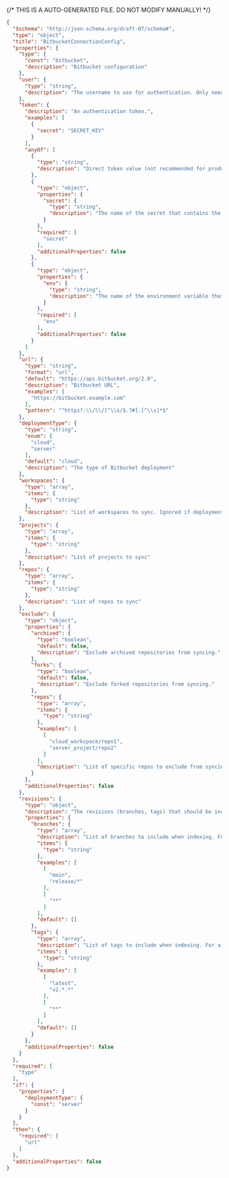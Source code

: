 {/* THIS IS A AUTO-GENERATED FILE. DO NOT MODIFY MANUALLY! */}
```json
{
  "$schema": "http://json-schema.org/draft-07/schema#",
  "type": "object",
  "title": "BitbucketConnectionConfig",
  "properties": {
    "type": {
      "const": "bitbucket",
      "description": "Bitbucket configuration"
    },
    "user": {
      "type": "string",
      "description": "The username to use for authentication. Only needed if token is an app password."
    },
    "token": {
      "description": "An authentication token.",
      "examples": [
        {
          "secret": "SECRET_KEY"
        }
      ],
      "anyOf": [
        {
          "type": "string",
          "description": "Direct token value (not recommended for production)"
        },
        {
          "type": "object",
          "properties": {
            "secret": {
              "type": "string",
              "description": "The name of the secret that contains the token."
            }
          },
          "required": [
            "secret"
          ],
          "additionalProperties": false
        },
        {
          "type": "object",
          "properties": {
            "env": {
              "type": "string",
              "description": "The name of the environment variable that contains the token. Only supported in declarative connection configs."
            }
          },
          "required": [
            "env"
          ],
          "additionalProperties": false
        }
      ]
    },
    "url": {
      "type": "string",
      "format": "url",
      "default": "https://api.bitbucket.org/2.0",
      "description": "Bitbucket URL",
      "examples": [
        "https://bitbucket.example.com"
      ],
      "pattern": "^https?:\\/\\/[^\\s/$.?#].[^\\s]*$"
    },
    "deploymentType": {
      "type": "string",
      "enum": [
        "cloud",
        "server"
      ],
      "default": "cloud",
      "description": "The type of Bitbucket deployment"
    },
    "workspaces": {
      "type": "array",
      "items": {
        "type": "string"
      },
      "description": "List of workspaces to sync. Ignored if deploymentType is server."
    },
    "projects": {
      "type": "array",
      "items": {
        "type": "string"
      },
      "description": "List of projects to sync"
    },
    "repos": {
      "type": "array",
      "items": {
        "type": "string"
      },
      "description": "List of repos to sync"
    },
    "exclude": {
      "type": "object",
      "properties": {
        "archived": {
          "type": "boolean",
          "default": false,
          "description": "Exclude archived repositories from syncing."
        },
        "forks": {
          "type": "boolean",
          "default": false,
          "description": "Exclude forked repositories from syncing."
        },
        "repos": {
          "type": "array",
          "items": {
            "type": "string"
          },
          "examples": [
            [
              "cloud_workspace/repo1",
              "server_project/repo2"
            ]
          ],
          "description": "List of specific repos to exclude from syncing."
        }
      },
      "additionalProperties": false
    },
    "revisions": {
      "type": "object",
      "description": "The revisions (branches, tags) that should be included when indexing. The default branch (HEAD) is always indexed. A maximum of 64 revisions can be indexed, with any additional revisions being ignored.",
      "properties": {
        "branches": {
          "type": "array",
          "description": "List of branches to include when indexing. For a given repo, only the branches that exist on the repo's remote *and* match at least one of the provided `branches` will be indexed. The default branch (HEAD) is always indexed. Glob patterns are supported. A maximum of 64 branches can be indexed, with any additional branches being ignored.",
          "items": {
            "type": "string"
          },
          "examples": [
            [
              "main",
              "release/*"
            ],
            [
              "**"
            ]
          ],
          "default": []
        },
        "tags": {
          "type": "array",
          "description": "List of tags to include when indexing. For a given repo, only the tags that exist on the repo's remote *and* match at least one of the provided `tags` will be indexed. Glob patterns are supported. A maximum of 64 tags can be indexed, with any additional tags being ignored.",
          "items": {
            "type": "string"
          },
          "examples": [
            [
              "latest",
              "v2.*.*"
            ],
            [
              "**"
            ]
          ],
          "default": []
        }
      },
      "additionalProperties": false
    }
  },
  "required": [
    "type"
  ],
  "if": {
    "properties": {
      "deploymentType": {
        "const": "server"
      }
    }
  },
  "then": {
    "required": [
      "url"
    ]
  },
  "additionalProperties": false
}
```
